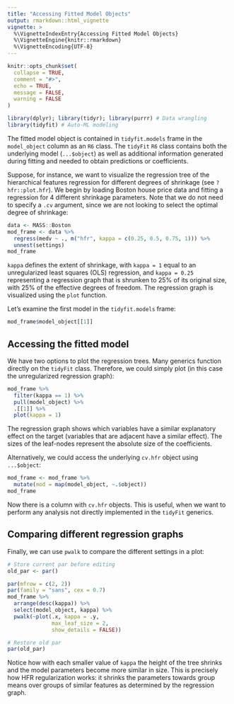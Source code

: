```yaml
---
title: "Accessing Fitted Model Objects"
output: rmarkdown::html_vignette
vignette: >
  %\VignetteIndexEntry{Accessing Fitted Model Objects}
  %\VignetteEngine{knitr::rmarkdown}
  %\VignetteEncoding{UTF-8}
---
```


```r
knitr::opts_chunk$set(
  collapse = TRUE,
  comment = "#>",
  echo = TRUE,
  message = FALSE,
  warning = FALSE
)
```

```r
library(dplyr); library(tidyr); library(purrr) # Data wrangling
library(tidyfit) # Auto-ML modeling
```

The fitted model object is contained in `tidyfit.models` frame in the `model_object` column as an `R6` class. The `tidyFit` `R6` class contains both the underlying model (`...$object`) as well as additional information generated during fitting and needed to obtain predictions or coefficients.

Suppose, for instance, we want to visualize the regression tree of the hierarchical features regression for different degrees of shrinkage (see `?hfr::plot.hfr`). We begin by loading Boston house price data and fitting a regression for 4 different shrinkage parameters. Note that we do not need to specify a `.cv` argument, since we are not looking to select the optimal degree of shrinkage:

```r
data <- MASS::Boston
mod_frame <- data %>% 
  regress(medv ~ ., m("hfr", kappa = c(0.25, 0.5, 0.75, 1))) %>% 
  unnest(settings)
mod_frame
```

`kappa` defines the extent of shrinkage, with `kappa = 1` equal to an unregularized least squares (OLS) regression, and `kappa = 0.25` representing a regression graph that is shrunken to 25% of its original size, with 25% of the effective degrees of freedom. The regression graph is visualized using the `plot` function.

Let's examine the first model in the `tidyfit.models` frame:

```r
mod_frame$model_object[[1]]
```

## Accessing the fitted model

We have two options to plot the regression trees. Many generics function directly on the `tidyFit` class. Therefore, we could simply plot (in this case the unregularized regression graph):

```r
mod_frame %>% 
  filter(kappa == 1) %>% 
  pull(model_object) %>% 
  .[[1]] %>% 
  plot(kappa = 1)
```

The regression graph shows which variables have a similar explanatory effect on the target (variables that are adjacent have a similar effect). The sizes of the leaf-nodes represent the absolute size of the coefficients.

Alternatively, we could access the underlying `cv.hfr` object using `...$object`:

```r
mod_frame <- mod_frame %>% 
  mutate(mod = map(model_object, ~.$object))
mod_frame
```

Now there is a column with `cv.hfr` objects. This is useful, when we want to perform any analysis not directly implemented in the `tidyFit` generics.

## Comparing different regression graphs

Finally, we can use `pwalk` to compare the different settings in a plot:

```r
# Store current par before editing
old_par <- par()

par(mfrow = c(2, 2))
par(family = "sans", cex = 0.7)
mod_frame %>% 
  arrange(desc(kappa)) %>% 
  select(model_object, kappa) %>% 
  pwalk(~plot(.x, kappa = .y, 
              max_leaf_size = 2, 
              show_details = FALSE))
```

```r
# Restore old par
par(old_par)
```

Notice how with each smaller value of `kappa` the height of the tree shrinks and the model parameters become more similar in size. This is precisely how HFR regularization works: it shrinks the parameters towards group means over groups of similar features as determined by the regression graph.

